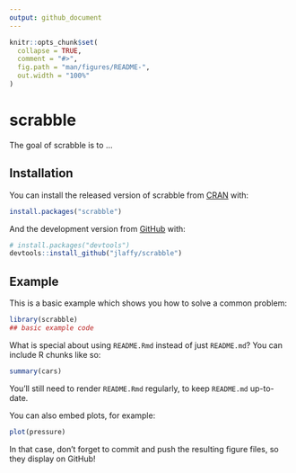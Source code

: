 ```yaml
---
output: github_document
---
```


<!-- README.md is generated from README.Rmd. Please edit that file -->

```r
knitr::opts_chunk$set(
  collapse = TRUE,
  comment = "#>",
  fig.path = "man/figures/README-",
  out.width = "100%"
)
```

# scrabble

<!-- badges: start -->
<!-- badges: end -->

The goal of scrabble is to ...

## Installation

You can install the released version of scrabble from [CRAN](https://CRAN.R-project.org) with:

``` r
install.packages("scrabble")
```

And the development version from [GitHub](https://github.com/) with:

``` r
# install.packages("devtools")
devtools::install_github("jlaffy/scrabble")
```
## Example

This is a basic example which shows you how to solve a common problem:

```r
library(scrabble)
## basic example code
```

What is special about using `README.Rmd` instead of just `README.md`? You can include R chunks like so:

```r
summary(cars)
```

You'll still need to render `README.Rmd` regularly, to keep `README.md` up-to-date.

You can also embed plots, for example:

```r
plot(pressure)
```

In that case, don't forget to commit and push the resulting figure files, so they display on GitHub!
